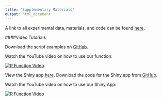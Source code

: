 ```yaml
---
title: "Supplementary Materials"
output: html_document
---
```


A link to all experimental data, materials, and code can be found [here](https://osf.io/x6t8a/).

####Video Tutorials

Download the script examples on [GitHub](https://github.com/doomlab/botbotbot/tree/master/example).

Watch the YouTube video on how to use our function:

[![R Function Video](https://img.youtube.com/vi/QE5_qktry5I/0.jpg)](https://www.youtube.com/watch?v=QE5_qktry5I)

View the Shiny app [here](http://96.242.30.151:3838/lq-screen/). Download the code for the Shiny app from [GitHub](https://github.com/doomlab/shiny-server/tree/master/lq-screen).

Watch the YouTube video on how to use our Shiny App:

[![R Function Video](https://img.youtube.com/vi/UmsuNw_fcIk/0.jpg)](https://www.youtube.com/watch?v=UmsuNw_fcIk)
